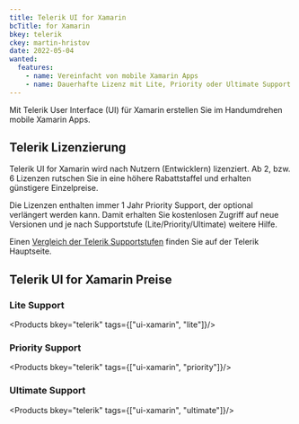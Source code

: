 ```yaml
---
title: Telerik UI for Xamarin
bcTitle: for Xamarin
bkey: telerik
ckey: martin-hristov
date: 2022-05-04
wanted:
  features:
    - name: Vereinfacht von mobile Xamarin Apps
    - name: Dauerhafte Lizenz mit Lite, Priority oder Ultimate Support
---
```




<Intro>

  Mit Telerik User Interface (UI) für Xamarin erstellen Sie im Handumdrehen mobile Xamarin Apps.



</Intro>

<TOC />



## Telerik Lizenzierung

 Telerik UI for Xamarin wird nach Nutzern (Entwicklern) lizenziert. Ab 2, bzw. 6 Lizenzen rutschen Sie in eine höhere Rabattstaffel und erhalten günstigere Einzelpreise.

  Die Lizenzen enthalten immer 1 Jahr Priority Support, der optional verlängert werden kann. Damit erhalten Sie kostenlosen Zugriff auf neue Versionen und je nach Supportstufe (Lite/Priority/Ultimate) weitere Hilfe.

  Einen [Vergleich der Telerik Supportstufen](/hersteller/telerik/#telerik-support-vergleich) finden Sie auf der Telerik Hauptseite.



## Telerik UI for Xamarin Preise



### Lite Support


<Products bkey="telerik" tags={["ui-xamarin", "lite"]}/>


### Priority Support


<Products bkey="telerik" tags={["ui-xamarin", "priority"]}/>


### Ultimate Support


<Products bkey="telerik" tags={["ui-xamarin", "ultimate"]}/>
